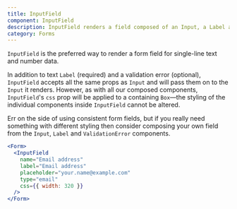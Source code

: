 ```yaml
---
title: InputField
component: InputField
description: InputField renders a field composed of an Input, a Label and a ValidationError
category: Forms
---
```


`InputField` is the preferred way to render a form field for single-line text and number data.

In addition to text `Label` (required) and a validation error (optional), `InputField` accepts all the same props as `Input` and will pass them on to the `Input` it renders. However, as with all our composed components,
`InputField`'s `css` prop will be applied to a containing `Box`—the styling of the individual components inside `InputField` cannot be altered.

Err on the side of using consistent form fields, but if you really need something with different styling then consider composing your own field from the
`Input`, `Label` and `ValidationError` components.

```jsx preview
<Form>
  <InputField
    name="Email address"
    label="Email address"
    placeholder="your.name@example.com"
    type="email"
    css={{ width: 320 }}
  />
</Form>
```
